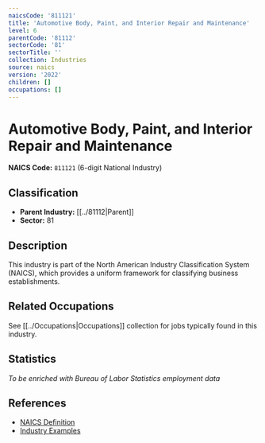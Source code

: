 ```yaml
---
naicsCode: '811121'
title: 'Automotive Body, Paint, and Interior Repair and Maintenance'
level: 6
parentCode: '81112'
sectorCode: '81'
sectorTitle: ''
collection: Industries
source: naics
version: '2022'
children: []
occupations: []
---
```

# Automotive Body, Paint, and Interior Repair and Maintenance

**NAICS Code:** `811121` (6-digit National Industry)

## Classification

- **Parent Industry:** [[../81112|Parent]]
- **Sector:** 81

## Description

This industry is part of the North American Industry Classification System (NAICS), which provides a uniform framework for classifying business establishments.

## Related Occupations

See [[../Occupations|Occupations]] collection for jobs typically found in this industry.

## Statistics

*To be enriched with Bureau of Labor Statistics employment data*

## References

- [NAICS Definition](https://www.census.gov/naics/)
- [Industry Examples](https://www.census.gov/naics/2022NAICS/)
